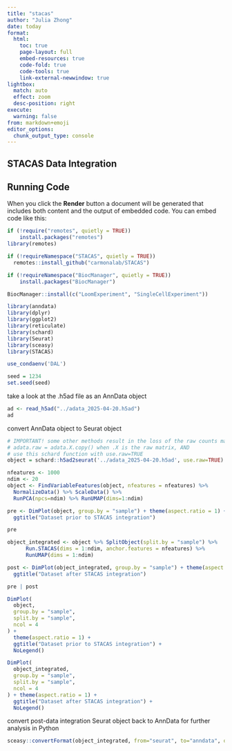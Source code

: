 ```yaml
---
title: "stacas"
author: "Julia Zhong"
date: today
format:
  html:
    toc: true
    page-layout: full
    embed-resources: true
    code-fold: true
    code-tools: true
    link-external-newwindow: true
lightbox:
  match: auto
  effect: zoom
  desc-position: right
execute:
  warning: false
from: markdown+emoji 
editor_options: 
  chunk_output_type: console
---
```


## STACAS Data Integration

## Running Code

When you click the **Render** button a document will be generated that includes both content and the output of embedded code. You can embed code like this:

```r
if (!require("remotes", quietly = TRUE))
    install.packages("remotes")
library(remotes)

if (!requireNamespace("STACAS", quietly = TRUE))
  remotes::install_github("carmonalab/STACAS")

if (!requireNamespace("BiocManager", quietly = TRUE))
    install.packages("BiocManager")

BiocManager::install(c("LoomExperiment", "SingleCellExperiment"))
```

```r
library(anndata)
library(dplyr)
library(ggplot2)
library(reticulate)
library(schard)
library(Seurat)
library(sceasy)
library(STACAS)

use_condaenv('DAL')

seed = 1234
set.seed(seed)
```

take a look at the .h5ad file as an AnnData object
```r
ad <- read_h5ad("../adata_2025-04-20.h5ad")
ad
```

convert AnnData object to Seurat object
```r
# IMPORTANT! some other methods result in the loss of the raw counts matrix during the conversion. in Python, need to run:
# adata.raw = adata.X.copy() when .X is the raw matrix, AND
# use this schard function with use.raw=TRUE
object = schard::h5ad2seurat('../adata_2025-04-20.h5ad', use.raw=TRUE)
```

```r
nfeatures <- 1000
ndim <- 20
object <- FindVariableFeatures(object, nfeatures = nfeatures) %>%
  NormalizeData() %>% ScaleData() %>%
  RunPCA(npcs=ndim) %>% RunUMAP(dims=1:ndim)
```

```r
pre <- DimPlot(object, group.by = "sample") + theme(aspect.ratio = 1) +
  ggtitle("Dataset prior to STACAS integration")

pre
```

```r
object_integrated <- object %>% SplitObject(split.by = "sample") %>%
      Run.STACAS(dims = 1:ndim, anchor.features = nfeatures) %>%
      RunUMAP(dims = 1:ndim) 
```

```r
post <- DimPlot(object_integrated, group.by = "sample") + theme(aspect.ratio = 1) +
  ggtitle("Dataset after STACAS integration")

pre | post
```

```r
DimPlot(
  object,
  group.by = "sample",
  split.by = "sample",
  ncol = 4
) + 
  theme(aspect.ratio = 1) +
  ggtitle("Dataset prior to STACAS integration") +
  NoLegend()
```

```r
DimPlot(
  object_integrated, 
  group.by = "sample", 
  split.by = "sample",
  ncol = 4
) + theme(aspect.ratio = 1) +
  ggtitle("Dataset after STACAS integration") +
  NoLegend()
```

convert post-data integration Seurat object back to AnnData for further analysis in Python
```r
sceasy::convertFormat(object_integrated, from="seurat", to="anndata", outFile=paste("../integrated_", Sys.Date(), ".h5ad", sep=""))
```

